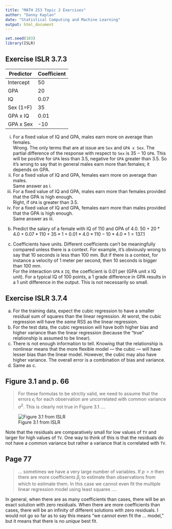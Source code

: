 ```yaml
---
title: "MATH 253 Topic 2 Exercises"
author: "Danny Kaplan"
date: "Statistical Computing and Machine Learning"
output: html_document
---
```


```r
set.seed(103)
library(ISLR)
```

## Exercise ISLR 3.7.3

Predictor | Coefficient
----------|-------------
Intercept | 50
GPA       | 20
IQ        | 0.07
Sex (1=F) | 35
GPA x IQ  | 0.01
GPA x Sex | -10


i. For a fixed value of IQ and GPA, males earn more on average than females.    
    Wrong. The only terms that are at issue are `Sex` and `GPA x Sex`.  The partial difference of the response with respect to `Sex` is $35 - 10$ `GPA`. This will be positive for `GPA` less than 3.5, negative for `GPA` greater than 3.5. So it's wrong to say that in general males earn more than females; it depends on GPA. 
#. For a fixed value of IQ and GPA, females earn more on average than males.    
    Same answer as i.
#. For a fixed value of IQ and GPA, males earn more than females provided that the GPA is high enough.    
    Right, if `GPA` is greater than 3.5. 
#. For a fixed value of IQ and GPA, females earn more than males provided that the GPA is high enough.    
    Same answer as iii.

b. Predict the salary of a female with IQ of 110 and GPA of 4.0. 
    $50 + 20*4.0 + 0.07*110 + 35*1 + 0.01*4.0*110 - 10*4.0*1 = 137.1$

c. Coefficients have units.  Different coefficients can't be meaningfully compared unless there is a context.  For example, it's obviously wrong to say that 10 seconds is less than 100 mm.  But if there is a context, for instance a velocity of 1 meter per second, then 10 seconds is bigger than 100 mm.    
   For the interaction `GPA` x `IQ`, the coefficient is 0.01 per (GPA unit x IQ unit). For a typical IQ of 100 points, a 1 grade difference in GPA results in a 1 unit difference in the output.  This is not necessarily so small.

## Exercise ISLR 3.7.4

a. For the training data, expect the cubic regression to have a smaller residual sum of squares than the linear regression.  At worst, the cubic regression will have the *same* RSS as the linear regression.
b. For the test data, the cubic regression will have both higher bias and higher variance than the linear regression (because the "true" relationship is assumed to be linear).
c. There is not enough information to tell.  Knowing that the relationship is nonlinear means that the more flexible model --- the cubic --- will have lesser bias than the linear model.  However, the cubic may also have higher variance.  The overall error is a combination of bias and variance.
d. Same as c.

## Figure 3.1 and p. 66

> For these formulas to be strictly valid, we need to assume that the errors $\epsilon_i$ for each observation are uncorrelated with common variance $\sigma^2$.  This is clearly not true in Figure 3.1 ....

![Figure 3.1 from ISLR](../../ISL-Book-Figures/Chapter3/3.1.png)

Note that the residuals are comparatively small for low values of `TV` and larger for high values of `TV`.  One way to think of this is that the residuals do not have a common variance but rather a variance that is correlated with `TV`.

## Page 77

> ... sometimes we have a very large number of variables.  If $p > n$ then there are more coefficients $\beta_j$ to estimate than observations from which to estimate them.  In this case we cannot even fit the multiple linear regression model using least squares ....

In general, when there are as many coefficients than cases, there will be an exact solution with zero residuals.  When there are more coefficients than cases, there will be an infinity of different solutions with zero residuals.  I would not go so far as to say this means "we cannot even fit the ... model," but it means that there is no *unique* best fit.
